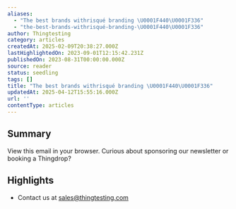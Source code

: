 ```yaml
---
aliases:
  - "The best brands withrisqué branding \U0001F440\U0001F336️"
  - "the-best-brands-withrisqué-branding-\U0001F440\U0001F336️"
author: Thingtesting
category: articles
createdAt: 2025-02-09T20:38:27.000Z
lastHighlightedOn: 2023-09-01T12:15:42.231Z
publishedOn: 2023-08-31T00:00:00.000Z
source: reader
status: seedling
tags: []
title: "The best brands withrisqué branding \U0001F440\U0001F336️"
updatedAt: 2025-04-12T15:55:16.000Z
url: ''
contentType: articles
---
```

## Summary

View this email in your browser. Curious about sponsoring our newsletter or booking a Thingdrop?

## Highlights

- Contact us at sales@thingtesting.com
